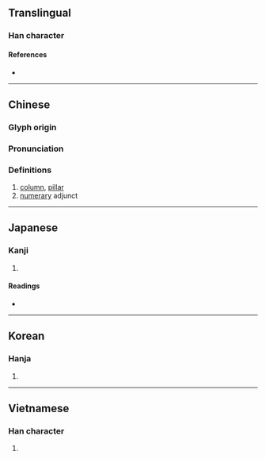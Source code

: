 {{character info}}
==Translingual==

===Han character===
{{Han char|rn=75|rad=木|as=09|sn=13|four=47917|canj=DNST|ids=⿰木盈}}

====References====
* {{Han ref|kx=0542.090|dkj=15188|dj=0930.050|hdz=21258.020|uh=6979|ud=27001|bh=B7AD|bd=47021}}

----

==Chinese==
{{zh-forms}}

===Glyph origin===
{{Han etym}}

===Pronunciation===
{{zh-pron
|m=yíng
|c=jing4
|mc=y
|oc=y
|ma=
|cat=n,cls
}}

===Definitions===
{{zh-hanzi}}

# [[column]], [[pillar]]
# [[numerary]] adjunct

----

==Japanese==

===Kanji===
{{ja-kanji|grade=|rs=木09}}

# {{rfdef|ja|sort=木09}}

====Readings====
* {{ja-readings|on=[[えい]] (ei)|kun=[[はしら]] (hashira)}}

----

==Korean==

===Hanja===
{{ko-hanja|hangeul=영|eumhun=|rv=yeong|mr=yŏng|y=yeng}}

# {{rfdef|ko|sort=木09}}

----

==Vietnamese==

===Han character===
{{vi-readings|reading=doanh|rs=木09}}

# {{rfdef|vi|sort=木09}}